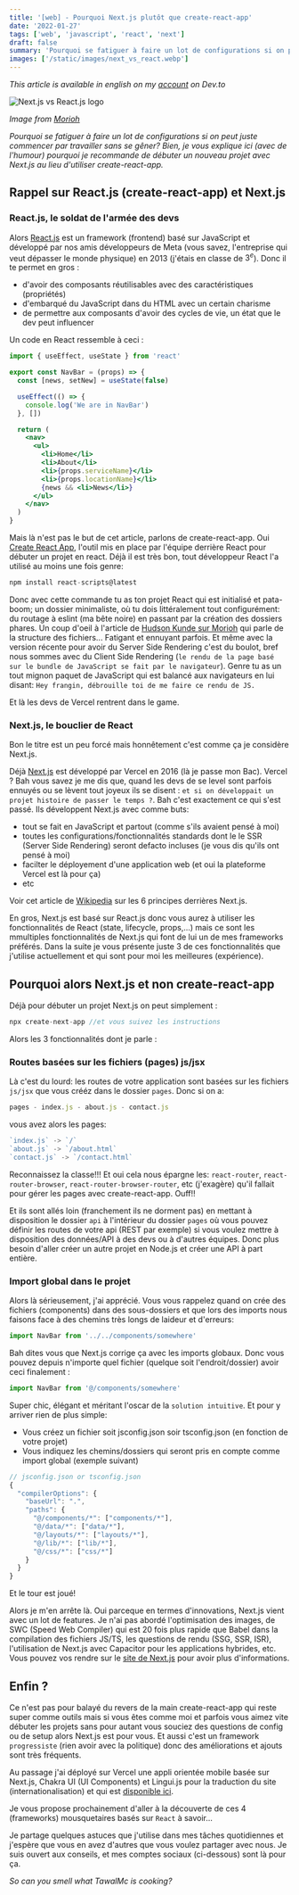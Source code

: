 ```yaml
---
title: '[web] - Pourquoi Next.js plutôt que create-react-app'
date: '2022-01-27'
tags: ['web', 'javascript', 'react', 'next']
draft: false
summary: 'Pourquoi se fatiguer à faire un lot de configurations si on peut juste commencer par travailler sans se gêner?'
images: ['/static/images/next_vs_react.webp']
---
```


_This article is available in english on my [account](https://dev.to/tawalmc/why-nextjs-rather-than-create-react-app--22ed) on Dev.to_

![Next.js vs React.js logo](/static/images/next-vs-react.webp)

_Image from [Morioh](https://morioh.com/p/c8b86f70b8fe)_

_Pourquoi se fatiguer à faire un lot de configurations si on peut juste commencer par travailler sans se gêner?_
_Bien, je vous explique ici (avec de l'humour) pourquoi je recommande de débuter un nouveau projet avec Next.js au lieu d'utiliser create-react-app._

## Rappel sur React.js (create-react-app) et Next.js

### React.js, le soldat de l'armée des devs

Alors [React.js](https://reactjs.org/) est un framework (frontend) basé sur JavaScript et développé par nos amis développeurs de Meta
(vous savez, l'entreprise qui veut dépasser le monde physique) en 2013 (j'étais en classe de $3^e$).
Donc il te permet en gros :

- d'avoir des composants réutilisables avec des caractéristiques (propriétés)
- d'embarqué du JavaScript dans du HTML avec un certain charisme
- de permettre aux composants d'avoir des cycles de vie, un état que le dev peut influencer

Un code en React ressemble à ceci :

```jsx
import { useEffect, useState } from 'react'

export const NavBar = (props) => {
  const [news, setNew] = useState(false)

  useEffect(() => {
    console.log('We are in NavBar')
  }, [])

  return (
    <nav>
      <ul>
        <li>Home</li>
        <li>About</li>
        <li>{props.serviceName}</li>
        <li>{props.locationName}</li>
        {news && <li>News</li>}
      </ul>
    </nav>
  )
}
```

Mais là n'est pas le but de cet article, parlons de create-react-app. Oui [Create React App](https://create-react-app.dev/),
l'outil mis en place par l'équipe derrière React pour débuter un projet en react. Déjà il est très bon, tout
développeur React l'a utilisé au moins une fois genre:

```jsx
npm install react-scripts@latest
```

Donc avec cette commande tu as ton projet React qui est initialisé et pata-boom; un dossier minimaliste, où tu dois
littéralement tout configurément: du routage à eslint (ma bête noire) en passant par la création des dossiers phares.
Un coup d'oeil à l'article de [Hudson Kunde sur Morioh](https://morioh.com/p/c8b86f70b8fe) qui parle de la structure des fichiers...
Fatigant et ennuyant parfois. Et même avec la version récente pour avoir du Server Side Rendering c'est du boulot, bref nous sommes
avec du Client Side Rendering (`le rendu de la page basé sur le bundle de JavaScript se fait par le navigateur`).
Genre tu as un tout mignon paquet de JavaScript qui est balancé aux navigateurs en lui disant: `Hey frangin, débrouille toi de me faire ce rendu de JS.`

Et là les devs de Vercel rentrent dans le game.

### Next.js, le bouclier de React

Bon le titre est un peu forcé mais honnêtement c'est comme ça je considère Next.js.

Déjà [Next.js](https://nextjs.org/) est développé par Vercel en 2016 (là je passe mon Bac). Vercel ?
Bah vous savez je me dis que, quand les devs de se level sont parfois ennuyés ou se lèvent tout joyeux ils se disent :
`et si on développait un projet histoire de passer le temps ?`. Bah c'est exactement ce qui s'est passé. Ils développent
Next.js avec comme buts:

- tout se fait en JavaScript et partout (comme s'ils avaient pensé à moi)
- toutes les configurations/fonctionnalités standards dont le le SSR (Server Side Rendering) seront defacto incluses (je vous dis qu'ils ont pensé à moi)
- facilter le déployement d'une application web (et oui la plateforme Vercel est là pour ça)
- etc

Voir cet article de [Wikipedia](https://en.wikipedia.org/wiki/Next.js) sur les 6 principes derrières Next.js.

En gros, Next.js est basé sur React.js donc vous aurez à utiliser les fonctionnalités de React (state, lifecycle, props,...)
mais ce sont les mmultiples fonctionnalités de Next.js qui font de lui un de mes frameworks préférés.
Dans la suite je vous présente juste 3 de ces fonctionnalités que j'utilise actuellement et qui sont pour moi les meilleures
(expérience).

## Pourquoi alors Next.js et non create-react-app

Déjà pour débuter un projet Next.js on peut simplement :

```jsx
npx create-next-app //et vous suivez les instructions
```

Alors les 3 fonctionnalités dont je parle :

### Routes basées sur les fichiers (pages) js/jsx

Là c'est du lourd: les routes de votre application sont basées sur les fichiers `js/jsx` que vous crééz dans le dossier
`pages`. Donc si on a:

```jsx
pages - index.js - about.js - contact.js
```

vous avez alors les pages:

```jsx
`index.js` -> `/`
`about.js` -> `/about.html`
`contact.js` -> `/contact.html`
```

Reconnaissez la classe!!! Et oui cela nous épargne les: `react-router`, `react-router-browser`, `react-router-browser-router`, etc (j'exagère)
qu'il fallait pour gérer les pages avec create-react-app. Ouff!!

Et ils sont allés loin (franchement ils ne dorment pas) en mettant à disposition le dossier `api`
à l'intérieur du dossier `pages` où vous pouvez définir les routes de votre api (REST par exemple) si
vous voulez mettre à disposition des données/API à des devs ou à d'autres équipes. Donc plus besoin d'aller
créer un autre projet en Node.js et créer une API à part entière.

### Import global dans le projet

Alors là sérieusement, j'ai apprécié. Vous vous rappelez quand on crée des fichiers (components) dans des sous-dossiers
et que lors des imports nous faisons face à des chemins très longs de laideur et d'erreurs:

```jsx
import NavBar from '../../components/somewhere'
```

Bah dites vous que Next.js corrige ça avec les imports globaux.
Donc vous pouvez depuis n'importe quel fichier (quelque soit l'endroit/dossier) avoir ceci finalement :

```jsx
import NavBar from '@/components/somewhere'
```

Super chic, élégant et méritant l'oscar de la `solution intuitive`. Et pour y arriver rien de plus simple:

- Vous créez un fichier soit jsconfig.json soir tsconfig.json (en fonction de votre projet)
- Vous indiquez les chemins/dossiers qui seront pris en compte comme import global (exemple suivant)

```jsx
// jsconfig.json or tsconfig.json
{
  "compilerOptions": {
    "baseUrl": ".",
    "paths": {
      "@/components/*": ["components/*"],
      "@/data/*": ["data/*"],
      "@/layouts/*": ["layouts/*"],
      "@/lib/*": ["lib/*"],
      "@/css/*": ["css/*"]
    }
  }
}
```

Et le tour est joué!

Alors je m'en arrête là. Oui parceque en termes d'innovations, Next.js vient avec un lot de
features. Je n'ai pas abordé l'optimisation des images, de SWC (Speed Web Compiler) qui est 20 fois
plus rapide que Babel dans la compilation des fichiers JS/TS, les questions de rendu (SSG, SSR, ISR),
l'utilisation de Next.js avec Capacitor pour les applications hybrides, etc. Vous pouvez vos rendre sur
le [site de Next.js](https://nextjs.org/) pour avoir plus d'informations.

## Enfin ?

Ce n'est pas pour balayé du revers de la main create-react-app qui reste super comme outils mais si vous
êtes comme moi et parfois vous aimez vite débuter les projets sans pour autant vous souciez des questions de
config ou de setup alors Next.js est pour vous. Et aussi c'est un framework `progressiste`
(rien avoir avec la politique) donc des améliorations et ajouts sont très fréquents.

Au passage j'ai déployé sur Vercel une appli orientée mobile basée sur Next.js, Chakra UI (UI Components) et
Lingui.js pour la traduction du site (internationalisation) et qui est [disponible ici](https://rsourah.vercel.app/).

Je vous propose prochainement d'aller à la découverte de ces 4 (frameworks) mousquetaires basés sur `React` à savoir...

Je partage quelques astuces que j'utilise dans mes tâches quotidiennes et j'espère que vous en avez d'autres que
vous voulez partager avec nous. Je suis ouvert aux conseils, et mes comptes sociaux (ci-dessous) sont là pour ça.

_So can you smell what TawalMc is cooking?_
